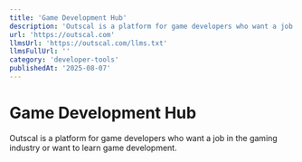 ```yaml
---
title: 'Game Development Hub'
description: 'Outscal is a platform for game developers who want a job in the gaming industry or want to learn game development.'
url: 'https://outscal.com'
llmsUrl: 'https://outscal.com/llms.txt'
llmsFullUrl: ''
category: 'developer-tools'
publishedAt: '2025-08-07'
---
```


# Game Development Hub

Outscal is a platform for game developers who want a job in the gaming industry or want to learn game development.
